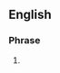 ==English==

===Phrase===
{{infl|en|Phrasebook|head=[[forever]] [[and]] [[ever]]}}

# {{alternative spelling of|[[for ever and ever]]}}